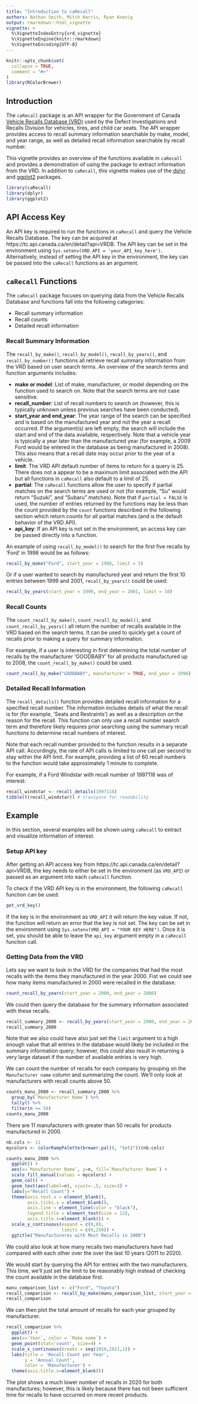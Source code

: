 ```yaml
---
title: "Introduction to caRecall"
authors: Nathan Smith, Mitch Harris, Ryan Koenig
output: rmarkdown::html_vignette
vignette: >
  %\VignetteIndexEntry{vrd_vignette}
  %\VignetteEngine{knitr::rmarkdown}
  %\VignetteEncoding{UTF-8}
---
```


```r
knitr::opts_chunk$set(
  collapse = TRUE,
  comment = "#>"
)
library(RColorBrewer)
```

## Introduction

The `caRecall` package is an API wrapper for the Government of Canada [Vehicle Recalls Database (VRD)](https://tc.api.canada.ca/en/detail?api=VRDB) used by the Defect Investigations and Recalls Division for vehicles, tires, and child car seats. The API wrapper provides access to recall summary information searchable by make, model, and year range, as well as detailed recall information searchable by recall number.

This vignette provides an overview of the functions available in `caRecall` and provides a demonstration of using the package to extract information from the VRD. In addition to `caRecall`, this vignette makes use of the [dplyr](https://dplyr.tidyverse.org/) and [ggplot2](https://ggplot2.tidyverse.org/) packages.

```r
library(caRecall)
library(dplyr)
library(ggplot2)
```

## API Access Key

An API key is required to run the functions in `caRecall` and query the Vehicle Recalls Database. The key can be acquired at https://tc.api.canada.ca/en/detail?api=VRDB. The API key can be set in the environment using `Sys.setenv(VRD_API = 'your_API_key_here')`. Alternatively, instead of setting the API key in the environment, the key can be passed into the `caRecall` functions as an argument.


## `caRecall` Functions

The `caRecall` package focuses on querying data from the Vehicle Recalls Database and functions fall into the following categories:

- Recall summary information
- Recall counts
- Detailed recall information

### Recall Summary Information

The `recall_by_make()`, `recall_by_model()`, `recall_by_years()`, and `recall_by_number()` functions all retrieve recall summary information from the VRD based on user search terms. An overview of the search terms and function arguments includes:

- **make or model**: List of make, manufacturer, or model depending on the function used to search on. Note that the search terms are not case sensitive.
- **recall_number**: List of recall numbers to search on (however, this is typically unknown unless previous searches have been conducted). 
- **start_year and end_year**: The year range of the search can be specified and is based on the manufactured year and not the year a recall occurred. If the argument(s) are left empty, the search will include the start and end of the data available, respectively. Note that a vehicle year is typically a year later than the manufactured year (for example, a 2009 Ford would be entered in the database as being manufactured in 2008). This also means that a recall date may occur prior to the year of a vehicle.
- **limit**: The VRD  API default number of items to return for a query is 25. There does not a appear to be a maximum limit associated with the API but all functions in `caRecall` also default to a limit of 25.
- **partial**: The `caRecall` functions allow the user to specify if partial matches on the search terms are used or not (for example, "Su" would return "Suzuki", and "Subaru" matches). Note that if `partial = FALSE` is used, the number of entries returned by the functions may be less than the count provided by the `count` functions described in the following section which return counts for all partial matches (and is the default behavior of the VRD API). 
- **api_key**: If an API key is not set in the environment, an access key can be passed directly into a function.

An example of using `recall_by_model()` to search for the first five recalls by 'Ford' in 1998 would be as follows:
```r
recall_by_make("Ford", start_year = 1998, limit = 5)
```

Or if a user wanted to search by manufactured year and return the first 10 entries between 1999 and 2001, `recall_by_years()` could be used:
```r
recall_by_years(start_year = 1999, end_year = 2001, limit = 10)
```

### Recall Counts

The `count_recall_by_make()`, `count_recall_by_model()`, and `count_recall_by_years()` all return the number of recalls available in the VRD based on the search terms. It can be used to quickly get a count of recalls prior to making a query for summary information.

For example, if a user is interesting in first determining the total number of recalls by the manufacturer 'GOODBABY' for all products manufactured up to 2008, the `count_recall_by_make()` could be used.
```r
count_recall_by_make("GOODBABY", manufacturer = TRUE, end_year = 1998)
```

### Detailed Recall Information

The `recall_details()` function provides detailed recall information for a specified recall number. The information includes details of what the recall is for (for example, 'Seats and Restraints') as well as a description on the reason for the recall. This function can only use a recall number search term and therefore likely requires prior searching using the summary recall functions to determine recall numbers of interest. 

Note that each recall number provided to the function results in a separate API call. Accordingly, the rate of API calls is limited to one call per second to stay within the API limit. For example, providing a list of 60 recall numbers to the function would take approximately 1 minute to complete.

For example, if a Ford Windstar with recall number of 1997118 was of interest:
```r
recall_windstar <- recall_details(1997118)
tibble(t(recall_windstar)) # transpose for readability
```

## Example
In this section, several examples will be shown using `caRecall` to extract and visualize information of interest.

### Setup API key
After getting an API access key from https://tc.api.canada.ca/en/detail?api=VRDB, the key needs to either be set in the environment (as `VRD_API`) or passed as an argument into each `caRecall` function.

To check if the VRD API key is in the environment, the following `caRecall` function can be used:
```r
get_vrd_key()
```

If the key is in the environment as `VRD_API` it will return the key value. If not, the function will return an error that the key is not set. The key can be set in the environment using `Sys.setenv(VRD_API = "YOUR KEY HERE")`. Once it is set, you should be able to leave the `api_key` argument empty in a `caRecall` function call.

### Getting Data from the VRD
Lets say we want to look in the VRD for the companies that had the most recalls with the items they manufactured in the year 2000. Fist we could see how many items manufactured in 2000 were recalled in the database.
```r
count_recall_by_years(start_year = 2000, end_year = 2000)
```

We could then query the database for the summary information associated with these recalls.
```r
recall_summary_2000 <- recall_by_years(start_year = 2000, end_year = 2000, limit = 3000)
recall_summary_2000
```

Note that we also could have also just set the `limit` argument to a high enough value that all entries in the database would likely be included in the summary information query; however, this could also result in returning a very large dataset if the number of available entries is very high.

We can count the number of recalls for each company by grouping on the `Manufacturer name` column and summarizing the count. We'll only look at manufacturers with recall counts above 50.
```r
counts_manu_2000 <- recall_summary_2000 %>%
  group_by(`Manufacturer Name`) %>%
  tally() %>%
  filter(n >= 50)
counts_manu_2000
```

There are 11 manufacturers with greater than 50 recalls for products manufactured in 2000.
```r
nb.cols <- 11
mycolors <- colorRampPalette(brewer.pal(8, "Set2"))(nb.cols)

counts_manu_2000 %>% 
  ggplot() + 
  aes(x=`Manufacturer Name`, y=n, fill=`Manufacturer Name`) +
  scale_fill_manual(values = mycolors) +
  geom_col() +
  geom_text(aes(label=n), vjust=-.5, size=3) +
  labs(y="Recall Count") +
  theme(axis.text.x = element_blank(),
        axis.ticks.x = element_blank(),
        axis.line = element_line(color = "black"),
        legend.title = element_text(size = 12),
        axis.title.x=element_blank()) +
  scale_y_continuous(expand = c(0,0),
                     limits = c(0,250)) +
  ggtitle("Manufactureres with Most Recalls in 2000")
```

We could also look at how many recalls two manufacturers have had compared with each other over the over the last 10 years (2011 to 2020).

We would start by querying the API for entries with the two manufacturers. This time, we'll just set the limit to be reasonably high instead of checking the count available in the database first.
```r
manu_comparison_list <- c("Ford", "Toyota")
recall_comparison <- recall_by_make(manu_comparison_list, start_year = 2011, end_year = 2020, limit = 10000)
recall_comparison
```

We can then plot the total amount of recalls for each year grouped by manufacturer.

```r
recall_comparison %>%
  ggplot() +
  aes(x=`Year`, color = `Make name`) + 
  geom_point(stat='count', size=4) + 
  scale_x_continuous(breaks = seq(2010,2021,1)) +
  labs(title = 'Recall Count per Year',
       y = 'Annual Count', 
       color = 'Manufacturer') +
  theme(axis.title.x=element_blank()) 
```

The plot shows a much lower number of recalls in 2020 for both manufactures; however, this is likely because there has not been sufficient time for recalls to have occurred on more recent products.

